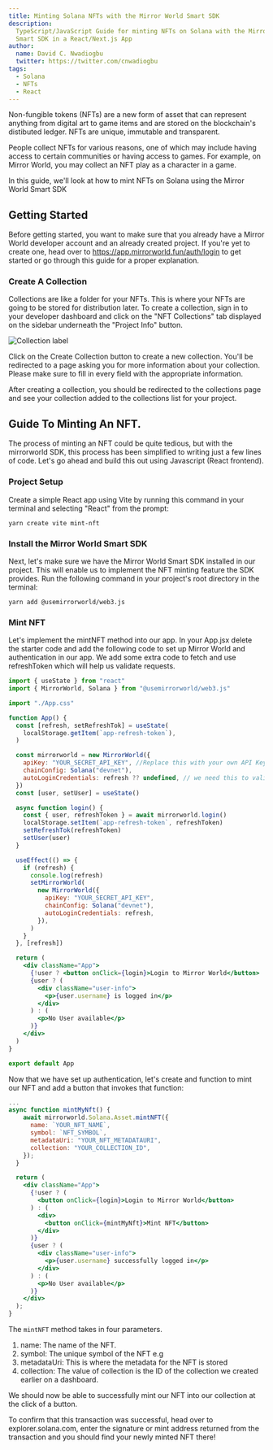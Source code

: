 ```yaml
---
title: Minting Solana NFTs with the Mirror World Smart SDK
description:
  TypeScript/JavaScript Guide for minting NFTs on Solana with the Mirror World
  Smart SDK in a React/Next.js App
author:
  name: David C. Nwadiogbu
  twitter: https://twitter.com/cnwadiogbu
tags:
  - Solana
  - NFTs
  - React
---
```


Non-fungible tokens (NFTs) are a new form of asset that can represent anything
from digital art to game items and are stored on the blockchain's distibuted
ledger. NFTs are unique, immutable and transparent.

People collect NFTs for various reasons, one of which may include having access
to certain communities or having access to games. For example, on Mirror World,
you may collect an NFT play as a character in a game.

In this guide, we'll look at how to mint NFTs on Solana using the Mirror World
Smart SDK

## Getting Started

Before getting started, you want to make sure that you already have a Mirror
World developer account and an already created project. If you're yet to create
one, head over to https://app.mirrorworld.fun/auth/login to get started or go
through this guide for a proper explanation.

### Create A Collection

Collections are like a folder for your NFTs. This is where your NFTs are going
to be stored for distribution later. To create a collection, sign in to your
developer dashboard and click on the "NFT Collections" tab displayed on the
sidebar underneath the "Project Info" button.

![Collection label](https://res.cloudinary.com/dkegnossp/image/upload/v1668632118/1280X1280_i5vqoo.png)

Click on the Create Collection button to create a new collection. You'll be
redirected to a page asking you for more information about your collection.
Please make sure to fill in every field with the appropriate information.

After creating a collection, you should be redirected to the collections page
and see your collection added to the collections list for your project.

## Guide To Minting An NFT.

The process of minting an NFT could be quite tedious, but with the mirrorworld
SDK, this process has been simplified to writing just a few lines of code. Let's
go ahead and build this out using Javascript (React frontend).

### Project Setup

Create a simple React app using Vite by running this command in your terminal
and selecting "React" from the prompt:

```shell
yarn create vite mint-nft
```

### Install the Mirror World Smart SDK

Next, let's make sure we have the Mirror World Smart SDK installed in our
project. This will enable us to implement the NFT minting feature the SDK
provides. Run the following command in your project's root directory in the
terminal:

```shell
yarn add @usemirrorworld/web3.js
```

### Mint NFT

Let's implement the mintNFT method into our app. In your App.jsx delete the
starter code and add the following code to set up Mirror World and
authentication in our app. We add some extra code to fetch and use refreshToken
which will help us validate requests.

```jsx
import { useState } from "react"
import { MirrorWorld, Solana } from "@usemirrorworld/web3.js"

import "./App.css"

function App() {
  const [refresh, setRefreshTok] = useState(
    localStorage.getItem(`app-refresh-token`),
  )

  const mirrorworld = new MirrorWorld({
    apiKey: "YOUR_SECRET_API_KEY", //Replace this with your own API Key
    chainConfig: Solana("devnet"),
    autoLoginCredentials: refresh ?? undefined, // we need this to validate our requests
  })
  const [user, setUser] = useState()

  async function login() {
    const { user, refreshToken } = await mirrorworld.login()
    localStorage.setItem(`app-refresh-token`, refreshToken)
    setRefreshTok(refreshToken)
    setUser(user)
  }

  useEffect(() => {
    if (refresh) {
      console.log(refresh)
      setMirrorWorld(
        new MirrorWorld({
          apiKey: "YOUR_SECRET_API_KEY",
          chainConfig: Solana("devnet"),
          autoLoginCredentials: refresh,
        }),
      )
    }
  }, [refresh])

  return (
    <div className="App">
      {!user ? <button onClick={login}>Login to Mirror World</button> : ""}
      {user ? (
        <div className="user-info">
          <p>{user.username} is logged in</p>
        </div>
      ) : (
        <p>No User available</p>
      )}
    </div>
  )
}

export default App
```

Now that we have set up authentication, let's create and function to mint our
NFT and add a button that invokes that function:

```jsx
...
async function mintMyNft() {
    await mirrorworld.Solana.Asset.mintNFT({
      name: `YOUR_NFT_NAME`,
      symbol: `NFT_SYMBOL`,
      metadataUri: "YOUR_NFT_METADATAURI",
      collection: "YOUR_COLLECTION_ID",
    });
  }

  return (
    <div className="App">
      {!user ? (
        <button onClick={login}>Login to Mirror World</button>
      ) : (
        <div>
          <button onClick={mintMyNft}>Mint NFT</button>
        </div>
      )}
      {user ? (
        <div className="user-info">
          <p>{user.username} successfully logged in</p>
        </div>
      ) : (
        <p>No User available</p>
      )}
    </div>
  );
}
```

The `mintNFT` method takes in four parameters.

1. name: The name of the NFT.
2. symbol: The unique symbol of the NFT e.g
3. metadataUri: This is where the metadata for the NFT is stored
4. collection: The value of collection is the ID of the collection we created
   earlier on a dashboard.

We should now be able to successfully mint our NFT into our collection at the
click of a button.

To confirm that this transaction was successful, head over to
explorer.solana.com, enter the signature or mint address returned from the
transaction and you should find your newly minted NFT there!
